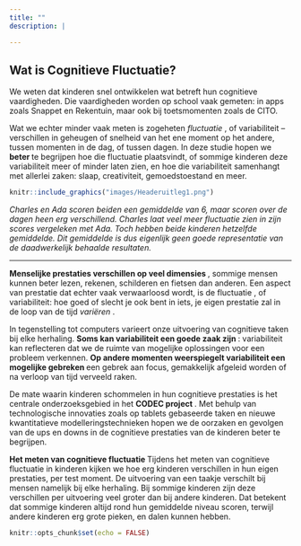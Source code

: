 ```yaml
---
title: ""
description: |

--- 
```


## Wat is Cognitieve Fluctuatie?

We weten dat kinderen snel ontwikkelen wat betreft hun cognitieve vaardigheden. Die vaardigheden worden op school vaak gemeten: in apps zoals Snappet en Rekentuin, maar ook bij toetsmomenten zoals de CITO. 

Wat we echter minder vaak meten is zogeheten <i> fluctuatie </i> , of variabiliteit – verschillen in geheugen of snelheid van het ene moment op het andere, tussen momenten in de dag, of tussen dagen. In deze studie hopen we <strong> beter </strong>  te begrijpen hoe die fluctuatie plaatsvindt, of sommige kinderen deze variabiliteit meer of minder laten zien, en hoe die variabiliteit samenhangt met allerlei zaken: slaap, creativiteit, gemoedstoestand en meer.


```r

knitr::include_graphics("images/Headeruitleg1.png")

```
<i>
Charles en Ada scoren beiden een gemiddelde van 6, maar scoren over de dagen heen erg verschillend. Charles laat veel meer fluctuatie zien in zijn scores vergeleken met Ada. Toch hebben beide kinderen hetzelfde gemiddelde. Dit gemiddelde is dus eigenlijk geen goede representatie van de daadwerkelijk behaalde resultaten.
</i>

--- 

<strong> Menselijke prestaties verschillen op veel dimensies </strong>, sommige mensen kunnen beter lezen, rekenen, schilderen en fietsen dan anderen. Een aspect van prestatie dat echter vaak verwaarloosd wordt, is de fluctuatie , of variabiliteit: hoe goed of slecht je ook bent in iets, je eigen prestatie zal in de loop van de tijd <i> variëren </i>. 

In tegenstelling tot computers varieert onze uitvoering van cognitieve taken bij elke herhaling. 
<strong> Soms kan variabiliteit een goede zaak zijn </strong>: variabiliteit kan reflecteren dat we de ruimte van mogelijke oplossingen voor een probleem verkennen. 
<strong> Op andere momenten weerspiegelt variabiliteit een mogelijke gebreken </strong>een gebrek aan focus, gemakkelijk afgeleid worden of na verloop van tijd verveeld raken.

De mate waarin kinderen schommelen in hun cognitieve prestaties is het centrale onderzoeksgebied in het <strong> CODEC project </strong>. Met behulp van technologische innovaties zoals op tablets gebaseerde taken en nieuwe kwantitatieve modelleringstechnieken hopen we de oorzaken en gevolgen van de ups en downs in de cognitieve prestaties van de kinderen beter te begrijpen.

<strong> Het meten van cognitieve fluctuatie </strong> Tijdens het meten van cognitieve fluctuatie in kinderen kijken we hoe erg kinderen verschillen in hun eigen prestaties, per test moment.  De uitvoering van een taakje verschilt bij mensen namelijk bij elke herhaling. Bij sommige kinderen zijn deze verschillen per uitvoering veel groter dan bij andere kinderen. Dat betekent dat sommige kinderen altijd rond hun gemiddelde niveau scoren, terwijl andere kinderen erg grote pieken, en dalen kunnen hebben. 



```r
knitr::opts_chunk$set(echo = FALSE)
```
